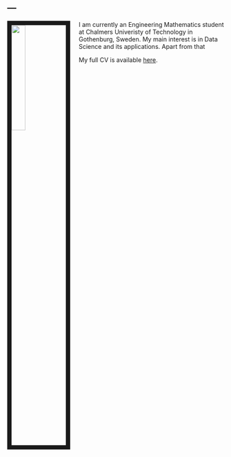 ---
---

<link rel="stylesheet" href="styles.css" type="text/css">

<img src="/Users/erikhermansson/Desktop/profil_bild.jpg" style="width:25%; border:10px solid; margin-right: 20px" align="left">

I am currently an Engineering Mathematics student at Chalmers Univeristy of Technology in Gothenburg, Sweden. My main interest is in Data Science and its applications. Apart from that 



My full CV is available [here](/Users/erikhermansson/Desktop/Exjobb Ansökan/Eriks_CV-6.pdf).